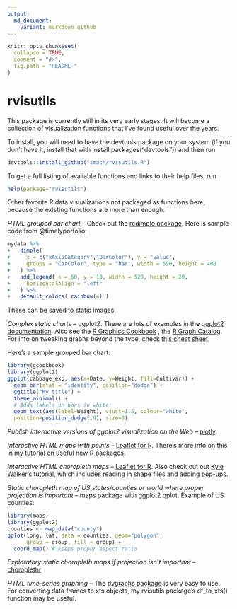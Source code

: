 ```yaml
---
output:
  md_document:
    variant: markdown_github
---
```



```r
knitr::opts_chunk$set(
  collapse = TRUE,
  comment = "#>",
  fig.path = "README-"
)
```

# rvisutils

This package is currently still in its very early stages. It will become a collection of visualization functions that I've found useful over the years.

To install, you will need to have the devtools package on your system (if you don't have it, install that with install.packages("devtools")) and then run

```r

devtools::install_github("smach/rvisutils.R")

```

To get a full listing of available functions and links to their help files, run

```r

help(package="rvisutils")

```

Other favorite R data visualizations not packaged as functions here, because the existing functions are more than enough:

*HTML grouped bar chart* -- Check out the [rcdimple package](https://github.com/timelyportfolio/rcdimple). Here is sample code from @timelyportolio:

```r
mydata %>%
+   dimple(
+     x = c("xAxisCategory","BarColor"), y = "value",
+     groups = "CarColor", type = "bar", width = 590, height = 400
+   ) %>%
+   add_legend( x = 60, y = 10, width = 520, height = 20,
+     horizontalAlign = "left"
+   ) %>%
+   default_colors( rainbow(4) )


```
These can be saved to static images.

*Complex static charts* -- ggplot2. There are lots of examples in the [ggplot2 documentation](http://docs.ggplot2.org/current/). Also see the [R Graphics Cookbook](http://www.cookbook-r.com/Graphs/index.html) , the [R Graph Catalog](http://shinyapps.stat.ubc.ca/r-graph-catalog/). For info on tweaking graphs beyond the type, check [this cheat sheet](http://zevross.com/blog/2014/08/04/beautiful-plotting-in-r-a-ggplot2-cheatsheet-3/).

Here's a sample grouped bar chart:

```r
library(gcookbook)
library(ggplot2)
ggplot(cabbage_exp, aes(x=Date, y=Weight, fill=Cultivar)) +
  geom_bar(stat = "identity", position="dodge") +
  ggtitle("My title") +
  theme_minimal() +
  # Adds labels on bars in white:
  geom_text(aes(label=Weight), vjust=1.5, colour="white",
  position=position_dodge(.9), size=3)


```

*Publish interactive versions of ggplot2 visualization on the Web* -- [plotly](https://plot.ly/ggplot2/).

*Interactive HTML maps with points* -- [Leaflet for R](http://rstudio.github.io/leaflet/). There's more info on this in [my tutorial on useful new R packages](http://www.computerworld.com/article/2894448/useful-new-r-packages-for-data-visualization-and-analysis.html).

*Interactive HTML choropleth maps* -- [Leaflet for R](http://rstudio.github.io/leaflet/). Also check out out [Kyle Walker's tutorial](http://rpubs.com/walkerke/leaflet_choropleth), which includes reading in shape files and adding pop-ups. 

*Static choropleth map of US states/counties or world where proper projection is important* -- maps package with ggplot2 qplot. Example of US counties:

```r
library(maps)
library(ggplot2)
counties <- map_data("county")
qplot(long, lat, data = counties, geom="polygon",
      group = group, fill = group) +
  coord_map() # keeps proper aspect ratio

```

*Exploratory static choropleth maps if projection isn't important* -- [choroplethr](https://github.com/trulia/choroplethr)


*HTML time-series graphing* -- The [dygraphs package](http://rstudio.github.io/dygraphs/) is very easy to use. For converting data frames to xts objects, my rvisutils package's df_to_xts() function may be useful.







